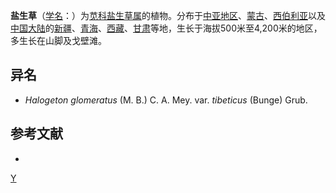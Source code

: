 {{Speciesbox
| taxon = Halogeton glomeratus
| image = Halogetonglomeratus.jpg
| image_caption = 盐生草
| binomial_authority = (Bieb.) C. A. Mey.
| subdivision_ranks =[[变种|变种]]
| subdivision =
* 盐生草 ''H. g.'' var. ''glomeratus''
* [[西藏盐生草|西藏盐生草]] ''H. g.'' var. ''tibeticus''
}}

'''盐生草'''（[[学名|学名]]：{{lang|la|''Halogeton glomeratus''}}）为[[苋科|苋科]][[盐生草属|盐生草属]]的植物。分布于[[中亚地区|中亚地区]]、[[蒙古|蒙古]]、[[西伯利亚|西伯利亚]]以及[[中国大陆|中国大陆]]的[[新疆|新疆]]、[[青海|青海]]、[[西藏|西藏]]、[[甘肃|甘肃]]等地，生长于海拔500米至4,200米的地区，多生长在山脚及戈壁滩。

== 异名 ==
* ''Halogeton glomeratus'' (M. B.) C. A. Mey. var. ''tibeticus'' (Bunge) Grub.

== 参考文献 ==
<div class="references-small">
* {{cite web| url =http://www.bioinfo.cn/db05/KmzwSpecies.php?action=view&id=3815| title =盐生草（原变种）| work =《中国高等植物数据库全库》| publisher =中国科学院微生物研究所| author =昆明植物研究所| accessdate =2009-02-25| deadurl =yes| archiveurl =https://web.archive.org/web/20160305080454/http://www.bioinfo.cn/db05/KmzwSpecies.php?action=view&id=3815| archivedate =2016年3月5日| df =}}
</div>
{{Taxonbar|from=Q15709475}}

[[Category:盐生草属|Y]]


{{Amaranthaceae-stub}}